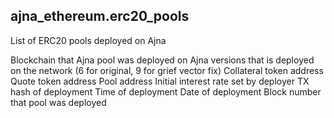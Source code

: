 ## ajna_ethereum.erc20_pools 
List of ERC20 pools deployed on Ajna

<ParamField path="blockchain">
Blockchain that Ajna pool was deployed on
</ParamField>
<ParamField path="version">
Ajna versions that is deployed on the network (6 for original, 9 for grief vector fix)
</ParamField>
<ParamField path="collateral">
Collateral token address
</ParamField>
<ParamField path="quotes">
Quote token address
</ParamField>
<ParamField path="pool_address">
Pool address
</ParamField>
<ParamField path="starting_interest_rate">
Initial interest rate set by deployer
</ParamField>
<ParamField path="tx_hash">
TX hash of deployment
</ParamField>
<ParamField path="block_time">
Time of deployment
</ParamField>
<ParamField path="block_date">
Date of deployment
</ParamField>
<ParamField path="block_number">
Block number that pool was deployed
</ParamField>

